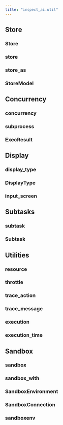 ```yaml
---
title: "inspect_ai.util"
---
```



## Store

### Store
### store
### store_as
### StoreModel

## Concurrency

### concurrency
### subprocess
### ExecResult

## Display

### display_type
### DisplayType
### input_screen

## Subtasks

### subtask
### Subtask

## Utilities

### resource
### throttle
### trace_action
### trace_message
### execution
### execution_time

## Sandbox

### sandbox
### sandbox_with
### SandboxEnvironment
### SandboxConnection
### sandboxenv

